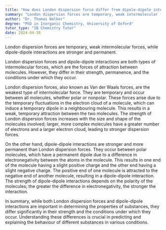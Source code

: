 ```yaml
---
title: "How does London dispersion force differ from dipole-dipole interactions?"
summary: "London dispersion forces are temporary, weak intermolecular forces, while dipole-dipole interactions are stronger and permanent."
author: "Dr. Thomas Walker"
degree: "PhD in Inorganic Chemistry, University of Oxford"
tutor_type: "IB Chemistry Tutor"
date: 2024-04-30
---
```


London dispersion forces are temporary, weak intermolecular forces, while dipole-dipole interactions are stronger and permanent.

London dispersion forces and dipole-dipole interactions are both types of intermolecular forces, which are the forces of attraction between molecules. However, they differ in their strength, permanence, and the conditions under which they occur.

London dispersion forces, also known as Van der Waals forces, are the weakest type of intermolecular force. They are temporary and occur between all molecules, whether polar or nonpolar. These forces arise due to the temporary fluctuations in the electron cloud of a molecule, which can induce a temporary dipole in a neighbouring molecule. This results in a weak, temporary attraction between the two molecules. The strength of London dispersion forces increases with the size and shape of the molecules involved; larger, more complex molecules have a greater number of electrons and a larger electron cloud, leading to stronger dispersion forces.

On the other hand, dipole-dipole interactions are stronger and more permanent than London dispersion forces. They occur between polar molecules, which have a permanent dipole due to a difference in electronegativity between the atoms in the molecule. This results in one end of the molecule having a slight positive charge and the other end having a slight negative charge. The positive end of one molecule is attracted to the negative end of another molecule, resulting in a dipole-dipole interaction. The strength of dipole-dipole interactions depends on the polarity of the molecules; the greater the difference in electronegativity, the stronger the interaction.

In summary, while both London dispersion forces and dipole-dipole interactions are important in determining the properties of substances, they differ significantly in their strength and the conditions under which they occur. Understanding these differences is crucial in predicting and explaining the behaviour of different substances in various conditions.
    